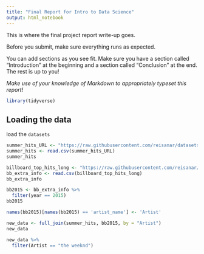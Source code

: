 ```yaml
---
title: "Final Report for Intro to Data Science"
output: html_notebook
---
```


This is where the final project report write-up goes. 


Before you submit, make sure everything runs as expected.

You can add sections as you see fit. Make sure you have a section called "Introduction" at the beginning and a section called "Conclusion" at the end. The rest is up to you!

_Make use of your knowledge of Markdown to appropriately typeset this report!_


```r
library(tidyverse)
```


## Loading the data

load the `datasets`

```r
summer_hits_URL <- "https://raw.githubusercontent.com/reisanar/datasets/master/BB_top100_2015.csv"
summer_hits <- read.csv(summer_hits_URL)
summer_hits
```

```r
billboard_top_hits_long <- "https://raw.githubusercontent.com/reisanar/datasets/e74de9e16227527da1f12208db89fe82188269fb/bbTop100.csv"
bb_extra_info <- read.csv(billboard_top_hits_long)
bb_extra_info
```


```r
bb2015 <- bb_extra_info %>% 
  filter(year == 2015) 
bb2015
```

```r
names(bb2015)[names(bb2015) == 'artist_name'] <- 'Artist'
```


```r
new_data <- full_join(summer_hits, bb2015, by = "Artist")
new_data
```


```r
new_data %>%
  filter(Artist == "the weeknd")
```

